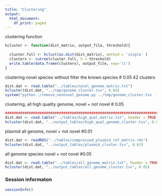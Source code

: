 ```yaml
---
title: "Clustering"
output:
  html_document:
    df_print: paged
---
```


clustering function
```r
hcluster <- function(dist_matrix, output_file, threshold){
  
  cluster.full <- hclust(as.dist(dist_matrix), method = 'single' )
  clusters <- cutree(cluster.full, h = threshold)
  write.table(data.frame(clusters), output_file, sep='\t')
}
```

clustering novel species without filter the known species  # 0.05 42 clusters
```r
dist.dat <- read.table("../tables/novel_genome_matrix.txt")
hcluster(dist.dat, "../tmp/genome_cluster.tsv", 0.05)
system("python ./remove_nonnovel_genome.py ../tmp/genome_cluster.tsv ../tables/non_novel_genome.dat ../output_tables/novel_genome_cluster.tsv")

```

clustering, all high quality genome, novel + not novel # 0.05
```r
############################################################################################
dist.dat <- read.table("../tables/high_qual_matrix.txt", header = TRUE, row.names =1)
hcluster(dist.dat, "../output_tables/high_qual_genome_cluster.tsv", 0.05)
```

plasmid all genome, novel + not novel #0.01
```r
dist.dat <- readRDS("../tables/compressed_plasmid_ref_matrix.rds")
hcluster(dist.dat, "../output_tables/plasmid_cluster.tsv", 0.01)

```

all genome species novel + not novel #0.05
```r
dist.dat <- read.table("../tables/all_genome_matrix.txt", header = TRUE, row.names =1)
hcluster(dist.dat, "../output_tables/all_genome_cluster.tsv", 0.05)
```


### Session informaton
```r
sessionInfo()
```
